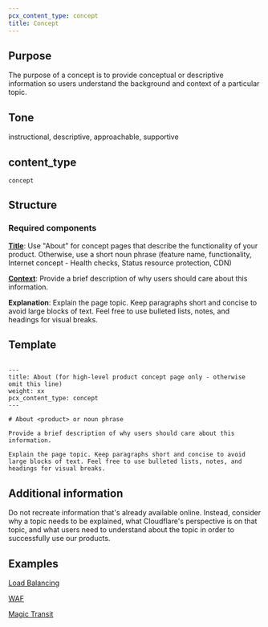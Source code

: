 ```yaml
---
pcx_content_type: concept
title: Concept
---
```


## Purpose

The purpose of a concept is to provide conceptual or descriptive information so users understand the background and context of a particular topic.

## Tone

instructional, descriptive, approachable, supportive

## content_type

`concept`

## Structure

### Required components

[**Title**](/style-guide/documentation-content-strategy/component-attributes/titles/): Use "About" for concept pages that describe the functionality of your product. Otherwise, use a short noun phrase (feature name, functionality, Internet concept - Health checks, Status resource protection, CDN)

[**Context**](/style-guide/documentation-content-strategy/component-attributes/context/): Provide a brief description of why users should care about this information.

**Explanation**: Explain the page topic. Keep paragraphs short and concise to avoid large blocks of text. Feel free to use bulleted lists, notes, and headings for visual breaks.

## Template

```

---
title: About (for high-level product concept page only - otherwise omit this line)
weight: xx
pcx_content_type: concept
---

# About <product> or noun phrase

Provide a brief description of why users should care about this information.

Explain the page topic. Keep paragraphs short and concise to avoid large blocks of text. Feel free to use bulleted lists, notes, and headings for visual breaks.
```

## Additional information

Do not recreate information that's already available online. Instead, consider why a topic needs to be explained, what Cloudflare's perspective is on that topic, and what users need to understand about the topic in order to successfully use our products.

## Examples

[Load Balancing](/load-balancing/)

[WAF](/waf/)

[Magic Transit](/magic-transit/about/)

